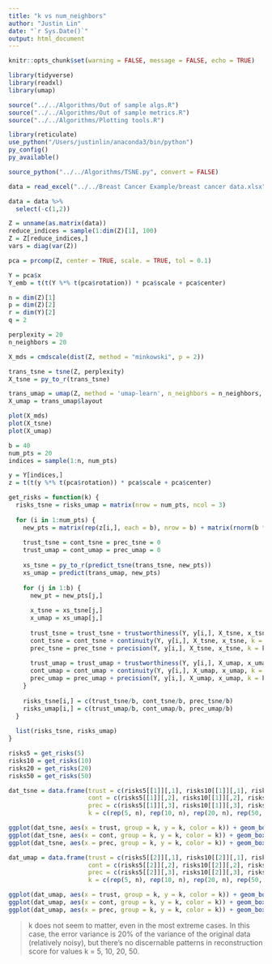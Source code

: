 ```yaml
---
title: "k vs num_neighbors"
author: "Justin Lin"
date: "`r Sys.Date()`"
output: html_document
---
```


```r
knitr::opts_chunk$set(warning = FALSE, message = FALSE, echo = TRUE)

library(tidyverse)
library(readxl)
library(umap)

source("../../Algorithms/Out of sample algs.R")
source("../../Algorithms/Out of sample metrics.R")
source("../../Algorithms/Plotting tools.R")
```


```r
library(reticulate)
use_python("/Users/justinlin/anaconda3/bin/python")
py_config()
py_available()

source_python("../../Algorithms/TSNE.py", convert = FALSE)
```

```r
data = read_excel("../../Breast Cancer Example/breast cancer data.xlsx", col_names = FALSE)

data = data %>%
  select(-c(1,2))
```

```r
Z = unname(as.matrix(data))
reduce_indices = sample(1:dim(Z)[1], 100)
Z = Z[reduce_indices,]
vars = diag(var(Z))

pca = prcomp(Z, center = TRUE, scale. = TRUE, tol = 0.1)

Y = pca$x
Y_emb = t(t(Y %*% t(pca$rotation)) * pca$scale + pca$center)

n = dim(Z)[1]
p = dim(Z)[2]
r = dim(Y)[2]
q = 2
```


```r
perplexity = 20
n_neighbors = 20

X_mds = cmdscale(dist(Z, method = "minkowski", p = 2))

trans_tsne = tsne(Z, perplexity)
X_tsne = py_to_r(trans_tsne)

trans_umap = umap(Z, method = 'umap-learn', n_neighbors = n_neighbors, n_components = q)
X_umap = trans_umap$layout

plot(X_mds)
plot(X_tsne)
plot(X_umap)
```

```r
b = 40
num_pts = 20
indices = sample(1:n, num_pts)

y = Y[indices,]
z = t(t(y %*% t(pca$rotation)) * pca$scale + pca$center)

get_risks = function(k) {
  risks_tsne = risks_umap = matrix(nrow = num_pts, ncol = 3)
  
  for (i in 1:num_pts) {
    new_pts = matrix(rep(z[i,], each = b), nrow = b) + matrix(rnorm(b * p, 0, rep(sqrt(vars/5), b)), nrow = b)
  
    trust_tsne = cont_tsne = prec_tsne = 0
    trust_umap = cont_umap = prec_umap = 0
  
    xs_tsne = py_to_r(predict_tsne(trans_tsne, new_pts))
    xs_umap = predict(trans_umap, new_pts)
  
    for (j in 1:b) {
      new_pt = new_pts[j,]
    
      x_tsne = xs_tsne[j,]
      x_umap = xs_umap[j,]
    
      trust_tsne = trust_tsne + trustworthiness(Y, y[i,], X_tsne, x_tsne, k = k)
      cont_tsne = cont_tsne + continuity(Y, y[i,], X_tsne, x_tsne, k = k)
      prec_tsne = prec_tsne + precision(Y, y[i,], X_tsne, x_tsne, k = k)
    
      trust_umap = trust_umap + trustworthiness(Y, y[i,], X_umap, x_umap, k = k)
      cont_umap = cont_umap + continuity(Y, y[i,], X_umap, x_umap, k = k)
      prec_umap = prec_umap + precision(Y, y[i,], X_umap, x_umap, k = k)
    }
  
    risks_tsne[i,] = c(trust_tsne/b, cont_tsne/b, prec_tsne/b)
    risks_umap[i,] = c(trust_umap/b, cont_umap/b, prec_umap/b)
  }
  
  list(risks_tsne, risks_umap)
}
```

```r
risks5 = get_risks(5)
risks10 = get_risks(10)
risks20 = get_risks(20)
risks50 = get_risks(50)

```

```r
dat_tsne = data.frame(trust = c(risks5[[1]][,1], risks10[[1]][,1], risks20[[1]][,1], risks50[[1]][,1]),
                      cont = c(risks5[[1]][,2], risks10[[1]][,2], risks20[[1]][,2], risks50[[1]][,2]),
                      prec = c(risks5[[1]][,3], risks10[[1]][,3], risks20[[1]][,3], risks50[[1]][,3]),
                      k = c(rep(5, n), rep(10, n), rep(20, n), rep(50, n)))

ggplot(dat_tsne, aes(x = trust, group = k, y = k, color = k)) + geom_boxplot()
ggplot(dat_tsne, aes(x = cont, group = k, y = k, color = k)) + geom_boxplot()
ggplot(dat_tsne, aes(x = prec, group = k, y = k, color = k)) + geom_boxplot()
```

```r
dat_umap = data.frame(trust = c(risks5[[2]][,1], risks10[[2]][,1], risks20[[2]][,1], risks50[[2]][,1]),
                      cont = c(risks5[[2]][,2], risks10[[2]][,2], risks20[[2]][,2], risks50[[2]][,2]),
                      prec = c(risks5[[2]][,3], risks10[[2]][,3], risks20[[2]][,3], risks50[[2]][,3]),
                      k = c(rep(5, n), rep(10, n), rep(20, n), rep(50, n)))

ggplot(dat_umap, aes(x = trust, group = k, y = k, color = k)) + geom_boxplot()
ggplot(dat_umap, aes(x = cont, group = k, y = k, color = k)) + geom_boxplot()
ggplot(dat_umap, aes(x = prec, group = k, y = k, color = k)) + geom_boxplot()
```

> k does not seem to matter, even in the most extreme cases. In this case, the error variance is 20% of the variance of the original data (relatively noisy), but there's no discernable patterns in reconstruction score for values k = 5, 10, 20, 50.